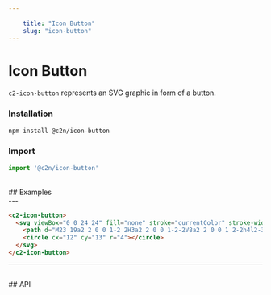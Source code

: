```yaml
---
    
    title: "Icon Button"
    slug: "icon-button"
---
```




# Icon Button

`c2-icon-button` represents an SVG graphic in form of a button.

### Installation

```bash tag=CodeBlock
npm install @c2n/icon-button
```

### Import

```typescript tag=CodeBlock
import '@c2n/icon-button'
```

<br />
## Examples
<br />
---

```html tag=MdxCodeBlock,compact=true
<c2-icon-button>
  <svg viewBox="0 0 24 24" fill="none" stroke="currentColor" stroke-width="2" stroke-linecap="round" stroke-linejoin="round" class="feather feather-camera">
    <path d="M23 19a2 2 0 0 1-2 2H3a2 2 0 0 1-2-2V8a2 2 0 0 1 2-2h4l2-3h6l2 3h4a2 2 0 0 1 2 2z"></path>
    <circle cx="12" cy="13" r="4"></circle>
  </svg>
</c2-icon-button>
```

---

<br />
## API

<ApiTable componentTag="c2-icon-button"></ApiTable>
